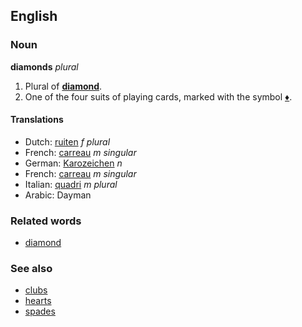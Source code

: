 ==English==
===Noun===
'''diamonds''' ''plural''

#Plural of '''[[diamond]]'''.
#One of the four suits of playing cards, marked with the symbol [[♦]].

====Translations====
*Dutch: [[ruiten]] ''f plural''
*French: [[carreau]] ''m singular''
*German: [[Karozeichen]] ''n''
*French: [[carreau]] ''m singular''
*Italian: [[quadri]] ''m plural''
*Arabic: Dayman

===Related words===
*[[diamond]]

===See also===
*[[clubs]]
*[[hearts]]
*[[spades]]